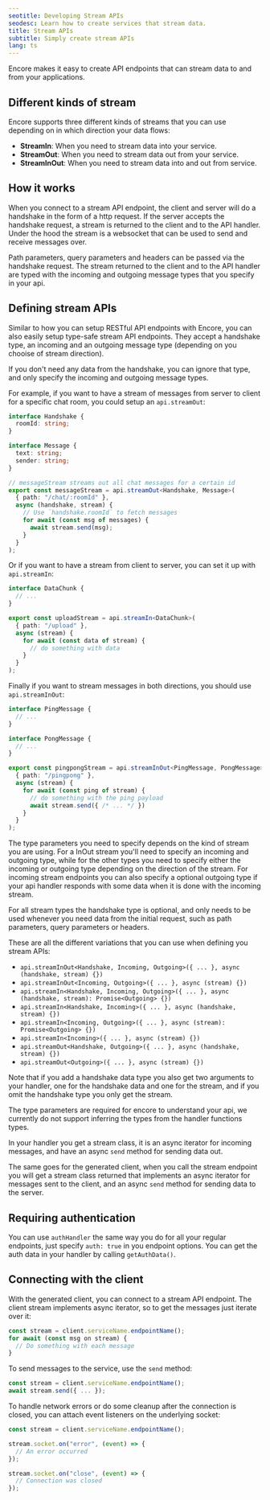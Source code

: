 ```yaml
---
seotitle: Developing Stream APIs
seodesc: Learn how to create services that stream data.
title: Stream APIs
subtitle: Simply create stream APIs
lang: ts
---
```


Encore makes it easy to create API endpoints that can stream data to and from your applications.

## Different kinds of stream

Encore supports three different kinds of streams that you can use depending on in which direction your data flows:
- **StreamIn**: When you need to stream data into your service.
- **StreamOut**: When you need to stream data out from your service.
- **StreamInOut**: When you need to stream data into and out from service.

## How it works

When you connect to a stream API endpoint, the client and server will do a handshake in the form of a http request. If the server accepts the handshake request, a stream is returned to the client and to the API handler. Under the hood the stream is a websocket that can be used to send and receive messages over.

Path parameters, query parameters and headers can be passed via the handshake request. The stream returned to the client and to the API handler are typed with the incoming and outgoing message types that you specify in your api.

## Defining stream APIs

Similar to how you can setup RESTful API endpoints with Encore, you can also easily setup type-safe stream API endpoints. They accept a handshake type, an incoming and an outgoing message type (depending on you chooise of stream direction).

If you don't need any data from the handshake, you can ignore that type, and only specify the incoming and outgoing message types.

For example, if you want to have a stream of messages from server to client for a specific chat room, you could setup an `api.streamOut`:

```typescript
interface Handshake {
  roomId: string;
}

interface Message {
  text: string;
  sender: string;
}

// messageStream streams out all chat messages for a certain id
export const messageStream = api.streamOut<Handshake, Message>(
  { path: "/chat/:roomId" },
  async (handshake, stream) {
    // Use `handshake.roomId` to fetch messages
    for await (const msg of messages) {
      await stream.send(msg);
    }
  }
);
```

Or if you want to have a stream from client to server, you can set it up with `api.streamIn`:

```typescript
interface DataChunk {
  // ...
}

export const uploadStream = api.streamIn<DataChunk>(
  { path: "/upload" },
  async (stream) {
    for await (const data of stream) {
      // do something with data
    }
  }
);
```

Finally if you want to stream messages in both directions, you should use `api.streamInOut`:

```typescript
interface PingMessage {
  // ...
}

interface PongMessage {
  // ...
}

export const pingpongStream = api.streamInOut<PingMessage, PongMessage>(
  { path: "/pingpong" },
  async (stream) {
    for await (const ping of stream) {
      // do something with the ping payload
      await stream.send({ /* ... */ })
    }
  }
);
```

The type parameters you need to specify depends on the kind of stream you are using. For a InOut stream you'll need to specify an incoming and outgoing type, while for the other types you need to specify either the incoming or outgoing type depending on the direction of the stream. For incoming stream endpoints you can also specify a optional outgoing type if your api handler responds with some data when it is done with the incoming stream.

For all stream types the handshake type is optional, and only needs to be used whenever you need data from the initial request, such as path parameters, query parameters or headers.

These are all the different variations that you can use when defining you stream APIs:

- `api.streamInOut<Handshake, Incoming, Outgoing>({ ... }, async (handshake, stream) {})`
- `api.streamInOut<Incoming, Outgoing>({ ... }, async (stream) {})`
- `api.streamIn<Handshake, Incoming, Outgoing>({ ... }, async (handshake, stream): Promise<Outgoing> {})`
- `api.streamIn<Handshake, Incoming>({ ... }, async (handshake, stream) {})`
- `api.streamIn<Incoming, Outgoing>({ ... }, async (stream): Promise<Outgoing> {})`
- `api.streamIn<Incoming>({ ... }, async (stream) {})`
- `api.streamOut<Handshake, Outgoing>({ ... }, async (handshake, stream) {})`
- `api.streamOut<Outgoing>({ ... }, async (stream) {})`

Note that if you add a handshake data type you also get two arguments to your handler, one for the handshake data and one for the stream, and if you omit the handshake type you only get the stream.

The type parameters are required for encore to understand your api, we currently do not support inferring the types from the handler functions types.

In your handler you get a stream class, it is an async iterator for incoming messages, and have an async `send` method for sending data out.

The same goes for the generated client, when you call the stream endpoint you will get a stream class returned that implements an async iterator for messages sent to the client, and an async `send` method for sending data to the server.

## Requiring authentication

You can use `authHandler` the same way you do for all your regular endpoints, just specify `auth: true` in you endpoint options. You can get the auth data in your handler by calling `getAuthData()`.

## Connecting with the client

With the generated client, you can connect to a stream API endpoint. The client stream implements async iterator, so to get the messages just iterate over it:

```typescript
const stream = client.serviceName.endpointName();
for await (const msg on stream) {
  // Do something with each message
}

```

To send messages to the service, use the `send` method:

```typescript
const stream = client.serviceName.endpointName();
await stream.send({ ... });
```

To handle network errors or do some cleanup after the connection is closed, you can attach event listeners on the underlying socket:

```typescript
const stream = client.serviceName.endpointName();

stream.socket.on("error", (event) => {
  // An error occurred
});

stream.socket.on("close", (event) => {
  // Connection was closed
});

```
